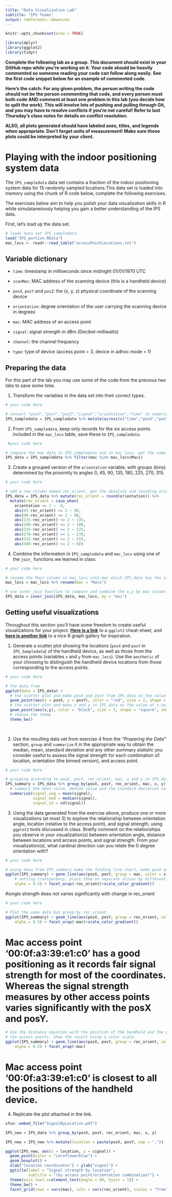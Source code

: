 ```yaml
---
title: "Data Visualization Lab"
subtitle: "IPS Teams"
output: rmdformats::downcute
---
```


```r
knitr::opts_chunk$set(echo = TRUE)

library(dplyr)
library(ggplot2)
library(tidyr)

```

**Complete the following lab as a group. This document should exist in your GitHub repo while you're working on it. Your code should be heavily commented so someone reading your code can follow along easily. See the first code snippet below for an example of commented code.**

**Here's the catch: For any given problem, the person writing the code should not be the person commenting that code, and every person must both code AND comment at least one problem in this lab (you decide how to split the work). This will involve lots of pushing and pulling through Git, and you may have to resolve conflicts if you're not careful! Refer to last Thursday's class notes for details on conflict resolution.**

**ALSO, all plots generated should have labeled axes, titles, and legends when appropriate. Don't forget units of measurement! Make sure these plots could be interpreted by your client.**


# Playing with the indoor positioning system data

The `IPS_sampledata` data set contains a fraction of the indoor positioning system data for 15 randomly sampled locations.This data set is loaded into memory using the chunk of R code below, complete the following exercises. 

The exercises below aim to help you polish your data visualization skills in R while simulatanelously helping you gain a better understanding of the IPS data.

First, let's load up the data set.

```r

# loads data set IPS_sampledata
load("IPS_portion.RData")
mac_locs <- readr::read_table("accessPointLocations.txt")

```

## Variable dictionary

- `time`: timestamp in milliseconds since midnight 01/01/1970 UTC

- `scanMac`: MAC address of the scanning device (this is a handheld device)

- `posX`, `posY` and `posZ`: the (x, y, z) physical coordinate of the scanning device

- `orientation`: degree orientation of the user carrying the scanning device in degrees

- `mac`: MAC address of an access point

- `signal`: signal strength in dBm (Decibel-milliwatts)

- `channel`: the channel frequency

- `type`: type of device (access point = 3, device in adhoc mode = 1)

## Preparing the data

For this part of the lab you may use some of the code from the previous two labs to save some time.

1. Transform the variables in the data set into their correct types.

```r
# your code here

# convert "posX","posY","posZ","signal","orientation","time" to numeric
IPS_sampledata = IPS_sampledata %>% mutate(across(c("time","posX","posY","posZ","orientation","signal"), as.numeric))

```


2. From `IPS_sampledata`, keep only records for the six access points included in the `mac_locs` table, save these to `IPS_sampledata`.

```r
 #your code here

# compare the mac data in IPS_sampledate and in mac_locs, get the same data and put them into IPS_data
IPS_data = IPS_sampledata %>% filter(mac %in% mac_locs$Macs)

```

3. Create a grouped version of the `orientation` variable, with groups (bins) determined by the proximity to angles 0, 45, 90, 135, 180, 225, 270, 315.

```r
# your code here

# add a new column named rec_orient, get the absolute and rounding orientation data and put into the rec_orient column
IPS_data = IPS_data %>% mutate(rec_orient = round(orientation)) %>%
  mutate(rec_orient = case_when(
    orientation <= 2 ~  0,
    abs(45-rec_orient) <= 2 ~ 90,
    abs(90-rec_orient) <= 2 ~ 90,
    abs(135-rec_orient) <= 2 ~ 135,
    abs(180-rec_orient) <= 2 ~ 180,
    abs(225-rec_orient) <= 2 ~ 225,
    abs(270-rec_orient) <= 2 ~ 270,
    abs(315-rec_orient) <= 2 ~ 315,
    abs(360-rec_orient) <= 2 ~ 0))


```


4. Combine the information in `IPS_sampledata` and `mac_locs` using one of the `join_` functions we learned in class.

```r
# your code here

# rename the Macs column in mac_locs into mac which IPS_data has the same name column
mac_locs = mac_locs %>% rename(mac = "Macs")

# use inner join function to compare and combine the x,y by mac column which has the same mac data together
IPS_data = inner_join(IPS_data, mac_locs, by = "mac")

```

## Getting useful visualizations

Throughout this section you'll have some freedom to create useful visualizations for your project.  [**Here is a link**](https://github.com/rstudio/cheatsheets/blob/main/data-visualization-2.1.pdf) to a `ggplot2` cheat-sheet, and [**here is another link**](https://r-graph-gallery.com/index.html) to a nice R graph gallery for inspiration.

1. Generate a scatter plot showing the locations (`posX` and `posY` in `IPS_Sampledata`) of the handheld device, as well as those from the access points (variables `x` and `y` from `mac_locs`). Use the `aesthetic` of your choosing to distinguish the handheld device locations from those corresponding to the access points.

```r
# your code here

# the data from
ggplot(data = IPS_data) +
  # the scatter plot and make posX and posY from IPS_data as the value of x-axis and y-axis in the scatter plot, adding the color, size and shape, show them all finally
  geom_point(aes(x = posX, y = posY), color = "red", size = 2, shape = "circle", show.legend = TRUE) +
  # the scatter plot and make x and y in IPS_data as the value of x-axis and y-axis in the scatter plot, adding the color, size and shape, show them all finally
  geom_point(aes(x,y), color = "black", size = 3, shape = "square", show.legend = TRUE) +
  # choose the theme
  theme_bw()
  
  


```


2. Use the resulting data set from exercise 4 from the *"Preparing the Data"* section, `group` and `summarize` it in the appropriate way to obtain the median, mean, standard deviation and any other summary statistic you consider useful to assess the signal strength for each combination of:  location, orientation (the binned version), and access point.

```r
# your code here

# grouping according to posX, posY, rec_orient, mac, x and y in IPS_data
IPS_summary = IPS_data %>% group_by(posX, posY, rec_orient, mac, x, y) %>%
  # summary the mean value, median value and the standard deviation value from  signal_summary
  summarise(signal_avg = mean(signal),
            signal_med = median(signal),
            signal_sd = sd(signal))


```


3. Using the data generated from the exercise above, produce one or more visualizations (at most 3) to explore the relationship between  orientation angle, location (relative to the access point), and signal strength, using `ggplot2` tools discussed in class. Briefly comment on the relationships you observe in your visualization(s) between orientation angle, distance between locations and access points, and signal strength. From your visualization(s), what cardinal direction can you relate the 0 degree orientation with?

```r
# your code here

# using data from IPS_summary make the folding line chart, make posX and posY from IPS_summary to be the x-axis and y-axis in the folding line chart, tell ggplot to group by the value of mac and color by signal_avg
ggplot(IPS_summary) + geom_line(aes(posX, posY, group = mac, color = signal_avg), 
    # setting transparency, place them on separate slices by different rec_orient, and show the color scale
    alpha = 0.5) + facet_wrap(~rec_orient)+scale_color_gradient()

```
#single strength does not varies significantly with change in rec_orient

```r
# your code here

# Plot the same data but group by rec_orient
ggplot(IPS_summary) + geom_line(aes(posX, posY, group = rec_orient, color = signal_avg), 
    alpha = 0.5) + facet_wrap(~mac)+scale_color_gradient()

```

# Mac access point '00:0f:a3:39:e1:c0' has a good positioning as it records fair signal strength for most of the coordinates. Whereas the signal strength measures by other access points varies significantly with the posX and posY.

```r
# Use the distance equation with the position of the handheld and the position of
# the access points. Show the result using a color scale.
ggplot(IPS_summary) + geom_line(aes(posX, posY, group = rec_orient, color =  sqrt((posX-x)^2+(posY-y)^2)), 
    alpha = 0.5) + facet_wrap(~mac)

```
# Mac access point '00:0f:a3:39:e1:c0' is closest to all the positions of the handheld device.




4. Replicate the plot attached in the link.

```r
xfun::embed_file("SignalByLocation.pdf")

IPS_new = IPS_data %>% group_by(posX, posY, rec_orient, mac, x, y)

IPS_new = IPS_new %>% mutate(location = paste(posX, posY, sep = ","))

ggplot(IPS_new, aes(x = location, y = signal)) + 
  geom_point(color = "cornflowerblue") +
  geom_boxplot() +
  xlab("location coordinates") + ylab("signal") +
  ggtitle(label = "Signal strength by location", 
          subtitle = "(by access point/orientation combination)") +
  theme(axis.text.x=element_text(angle = 90, hjust = 1)) +
  theme_bw() +
  facet_grid(rows = vars(mac), cols = vars(rec_orient), scales = "free", space = "free")
  
  
```




